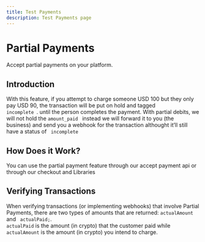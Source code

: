 ```yaml
---
title: Test Payments
description: Test Payments page
---
```



# Partial Payments

Accept partial payments on your platform.

<Divider className='max-w-100  mb-2' />


## Introduction

With this feature, if you attempt to charge someone USD 100 but they only pay USD 90, the
transaction will be put on hold and tagged <code> incomplete </code>. until the person completes the
payment. With partial debits, we will not hold the <code>amount_paid </code> instead we will forward it to you
(the business) and send you a webhook for the transaction althought it’ll still have a status of 
 <code> incomplete </code>

<Divider className='max-w-100  mb-12' />

## How Does it Work?

You can use the partial payment feature through our accept payment api or through our checkout and Libraries

 <Alert 
    status="info" 
    className="mt-8 mb-2 " 
   content=' When using the partial payment feature, you need to pass the parameter "accept_partial_payment" : 
   true'/>

<Divider className='max-w-100  mb-14' />

## Verifying Transactions
When verifying transactions (or implementing webhooks) that involve Partial Payments, there are
two types of amounts that are returned: <code>actualAmount</code> and <code> actualPaid;</code>.<code> actualPaid</code> is the
amount (in crypto) that the customer paid while <code>actualAmount</code> is the amount (in crypto) you
intend to charge.

<Alert 
    status="info" 
    className="mt-8 mb-8 " 
   content='The fiat equivalent for the types of amounts are called fiatAmount and amountPaidFiat'/>

<Divider className='max-w-100  mb-2' />

<Pagination/>